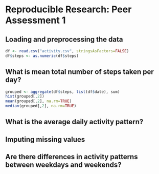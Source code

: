 # Reproducible Research: Peer Assessment 1


## Loading and preprocessing the data
```r
df <- read.csv("activity.csv", stringsAsFactors=FALSE)
df$steps <- as.numeric(df$steps)
```


## What is mean total number of steps taken per day?
```r
grouped <- aggregate(df$steps, list(df$date), sum)
hist(grouped[,2])
mean(grouped[,2], na.rm=TRUE)
median(grouped[,2], na.rm=TRUE)
```


## What is the average daily activity pattern?



## Imputing missing values



## Are there differences in activity patterns between weekdays and weekends?
